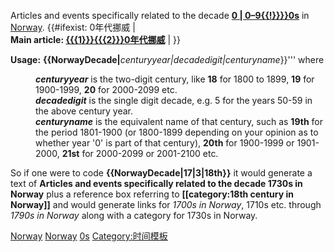{{Portal|Norway}}
Articles and events specifically related to the decade '''[[{{{1}}}{{#ifeq:{{{2}}} | 0 | {{{2}}}0–{{{1}}}{{{2}}}9{{!}}{{{1}}}}}{{{2}}}0s]]''' in [[Norway]].
{{#ifexist: {{{1}}}{{{2}}}0年代挪威 | <br />'''Main article: [[{{{1}}}{{{2}}}0年代挪威]]''' | }}

{{BDDecadesInCentury|{{{1}}}|{{{3}}}|挪威}}
<includeonly>
[[Category:{{{3}}}世紀挪威|{{PAGENAME}}]]
[[Category:{{{1}}}{{{2}}}0年代各國|Norway]]
[[Category:{{{1}}}{{{2}}}0年代歐洲|Norway]]
[[Category:依年代劃分的挪威‎|{{{1}}}{{{2}}}0s]]
</includeonly><noinclude>

'''Usage:''' 
'''<nowiki>{{</nowiki>NorwayDecade|'''''centuryyear|decadedigit|centuryname''}}''' where
:'''''centuryyear''''' is the two-digit century, like '''18''' for 1800 to 1899, '''19''' for 1900-1999, '''20''' for 2000-2099 etc.
:'''''decadedigit''''' is the single digit decade, e.g. 5 for the years 50-59 in the above century year.
:'''''centuryname''''' is the equivalent name of that century, such as '''19th''' for the period 1801-1900 (or 1800-1899 depending on your opinion as to whether year '0' is part of that century), '''20th''' for 1900-1999 or 1901-2000, '''21st''' for 2000-2099 or 2001-2100 etc.
So if one were to code '''<nowiki>{{</nowiki>NorwayDecade|17|3|18th}}''' it would generate a text of '''Articles and events specifically related to the decade 1730s in Norway''' plus a reference box referring to '''<nowiki>[[</nowiki>category:18th century in Norway]]''' and would generate links for ''1700s in Norway'', 1710s etc. through ''1790s in Norway'' along with a category for 1730s in Norway.
[[Category:时间模板]]
</noinclude>